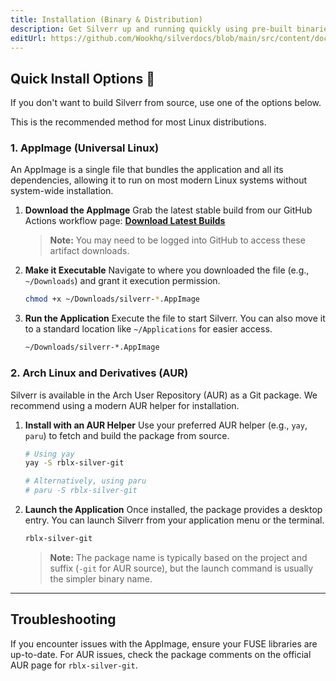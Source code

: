```yaml
---
title: Installation (Binary & Distribution)
description: Get Silverr up and running quickly using pre-built binaries like AppImage or package managers like the Arch Linux AUR.
editUrl: https://github.com/Wookhq/silverdocs/blob/main/src/content/docs/installation/installation.mdx
---
```



## Quick Install Options 🚀

If you don't want to build Silverr from source, use one of the options below.

<Tabs>
<TabItem label="AppImage (Universal)">
This is the recommended method for most Linux distributions.

### 1. AppImage (Universal Linux)

An AppImage is a single file that bundles the application and all its dependencies, allowing it to run on most modern Linux systems without system-wide installation.

<Steps>

1.  **Download the AppImage**
    Grab the latest stable build from our GitHub Actions workflow page:
    [**Download Latest Builds**](https://github.com/Wookhq/silverr/actions/workflows/ci.yml)

    > **Note:** You may need to be logged into GitHub to access these artifact downloads.

2.  **Make it Executable**
    Navigate to where you downloaded the file (e.g., `~/Downloads`) and grant it execution permission.

    ```bash
    chmod +x ~/Downloads/silverr-*.AppImage
    ```

3.  **Run the Application**
    Execute the file to start Silverr. You can also move it to a standard location like `~/Applications` for easier access.

    ```bash
    ~/Downloads/silverr-*.AppImage
    ```

</Steps>
</TabItem>

<TabItem label="Arch Linux (AUR)">

### 2. Arch Linux and Derivatives (AUR)

Silverr is available in the Arch User Repository (AUR) as a Git package. We recommend using a modern AUR helper for installation.

<Steps>

1.  **Install with an AUR Helper**
    Use your preferred AUR helper (e.g., `yay`, `paru`) to fetch and build the package from source.

    ```bash
    # Using yay
    yay -S rblx-silver-git
    
    # Alternatively, using paru
    # paru -S rblx-silver-git
    ```

2.  **Launch the Application**
    Once installed, the package provides a desktop entry. You can launch Silverr from your application menu or the terminal.

    ```bash
    rblx-silver-git
    ```
    > **Note:** The package name is typically based on the project and suffix (`-git` for AUR source), but the launch command is usually the simpler binary name.

</Steps>
</TabItem>
</Tabs>

---

## Troubleshooting

If you encounter issues with the AppImage, ensure your FUSE libraries are up-to-date. For AUR issues, check the package comments on the official AUR page for `rblx-silver-git`.

<Analytics />
